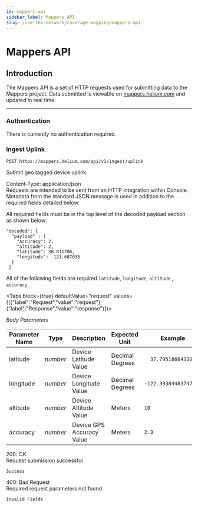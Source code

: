 ```yaml
---
id: mappers-api
sidebar_label: Mappers API
slug: /use-the-network/coverage-mapping/mappers-api
---
```


# Mappers API


## Introduction

The Mappers API is a set of HTTP requests used for submitting data to the
Mappers project. Data submitted is viewable on
[mappers.helium.com](https://mappers.helium.com) and updated in real time.

---

### Authentication

There is currently no authentication required.

### Ingest Uplink

```
POST https://mappers.helium.com/api/v1/ingest/uplink
```

Submit geo tagged device uplink.

Content-Type: application/json  
Requests are intended to be sent from an HTTP integration within Console.
Metadata from the standard JSON message is used in addition to the required
fields detailed below.

All required fields must be in the top level of the decoded payload section as
shown below:
```
"decoded": { 
  "payload" : {
    "accuracy": 2,
    "altitude": 2,
    "latitude": 38.811706,
    "longitude": -121.607035
  }
 }
```

All of the following fields are required `latitude`, `longitude`, `altitude`
, `accuracy`.

<Tabs
  block={true}
  defaultValue="request"
  values={[{"label":"Request","value":"request"},{"label":"Response","value":"response"}]}>
<TabItem value="request">

_Body Parameters_

| Parameter Name  | Type     | Description                 | Expected Unit   | Example                |
| --------------- | -------- | --------------------------- | --------------- | ---------------------- |
| latitude        | _number_ | Device Latitude Value       | Decimal Degrees | `  37.79518664339426`  |
| longitude       | _number_ | Device Longitude Value      | Decimal Degrees | `-122.39384483747301`  |
| altitude        | _number_ | Device Altitude Value       | Meters          | `10`                   |
| accuracy        | _number_ | Device GPS Accuracy Value   | Meters          | `2.3`                  |

</TabItem>
<TabItem value="response">

200: OK  
Request submission successful

```
Success
```

400: Bad Request  
Required request parameters not found.

```
Invalid Fields
```

</TabItem>
</Tabs>
